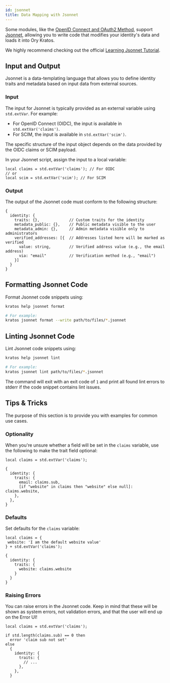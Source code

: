 ```yaml
---
id: jsonnet
title: Data Mapping with Jsonnet
---
```


Some modules, like the [OpenID Connect and OAuth2 Method](../social-signin/overview), support [Jsonnet](https://jsonnet.org),
allowing you to write code that modifies your identity's data and loads it into Ory Kratos.

We highly recommend checking out the official [Learning Jsonnet Tutorial](https://jsonnet.org/learning/tutorial.html).

## Input and Output

Jsonnet is a data-templating language that allows you to define identity traits and metadata based on input data from external
sources.

### Input

The input for Jsonnet is typically provided as an external variable using `std.extVar`. For example:

- For OpenID Connect (OIDC), the input is available in `std.extVar('claims')`.
- For SCIM, the input is available in `std.extVar('scim')`.

The specific structure of the input object depends on the data provided by the OIDC claims or SCIM payload.

In your Jsonnet script, assign the input to a local variable:

```jsonnet
local claims = std.extVar('claims'); // For OIDC
// or
local scim = std.extVar('scim'); // For SCIM
```

### Output

The output of the Jsonnet code must conform to the following structure:

```jsonnet
{
  identity: {
    traits: {},             // Custom traits for the identity
    metadata_public: {},    // Public metadata visible to the user
    metadata_admin: {},     // Admin metadata visible only to administrators
    verified_addresses: [{  // Addresses listed here will be marked as verified
      value: string,        // Verified address value (e.g., the email address)
      via: "email"          // Verification method (e.g., "email")
    }]
  }
}
```

## Formatting Jsonnet Code

Format Jsonnet code snippets using:

```sh
kratos help jsonnet format

# For example:
kratos jsonnet format --write path/to/files/*.jsonnet
```

## Linting Jsonnet Code

Lint Jsonnet code snippets using:

```sh
kratos help jsonnet lint

# For example:
kratos jsonnet lint path/to/files/*.jsonnet
```

The command will exit with an exit code of `1` and print all found lint errors to stderr if the code snippet contains lint issues.

## Tips & Tricks

The purpose of this section is to provide you with examples for common use cases.

### Optionality

When you're unsure whether a field will be set in the `claims` variable, use the following to make the trait field optional:

```jsonnet
local claims = std.extVar('claims');

{
  identity: {
    traits: {
      email: claims.sub,
      [if "website" in claims then "website" else null]: claims.website,
    },
  },
}
```

### Defaults

Set defaults for the `claims` variable:

```jsonnet
local claims = {
 website: 'I am the default website value'
} + std.extVar('claims');

{
  identity: {
    traits: {
      website: claims.website
    }
  }
}
```

### Raising Errors

You can raise errors in the Jsonnet code. Keep in mind that these will be shown as system errors, not validation errors, and that
the user will end up on the Error UI!

```jsonnet
local claims = std.extVar('claims');

if std.length(claims.sub) == 0 then
  error 'claim sub not set'
else
  {
    identity: {
      traits: {
        // ...
      },
    },
  }
```
